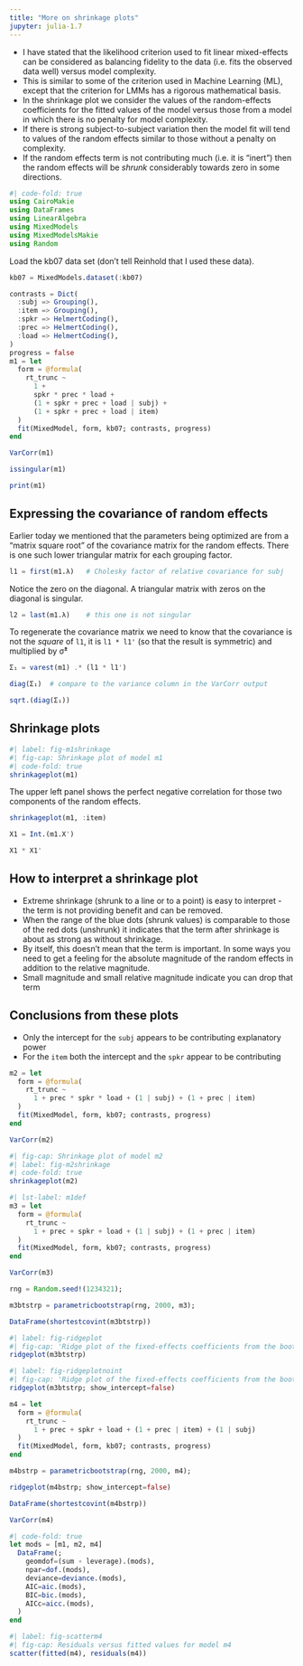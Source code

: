 ```yaml
---
title: "More on shrinkage plots"
jupyter: julia-1.7
---
```


  - I have stated that the likelihood criterion used to fit linear mixed-effects can be considered as balancing fidelity to the data (i.e. fits the observed data well) versus model complexity.
  - This is similar to some of the criterion used in Machine Learning (ML), except that the criterion for LMMs has a rigorous mathematical basis.
  - In the shrinkage plot we consider the values of the random-effects coefficients for the fitted values of the model versus those from a model in which there is no penalty for model complexity.
  - If there is strong subject-to-subject variation then the model fit will tend to values of the random effects similar to those without a penalty on complexity.
  - If the random effects term is not contributing much (i.e. it is "inert") then the random effects will be *shrunk* considerably towards zero in some directions.

```julia
#| code-fold: true
using CairoMakie
using DataFrames
using LinearAlgebra
using MixedModels
using MixedModelsMakie
using Random
```

Load the kb07 data set (don't tell Reinhold that I used these data).

```julia
kb07 = MixedModels.dataset(:kb07)
```

```julia
contrasts = Dict(
  :subj => Grouping(),
  :item => Grouping(),
  :spkr => HelmertCoding(),
  :prec => HelmertCoding(),
  :load => HelmertCoding(),
)
progress = false
m1 = let
  form = @formula(
    rt_trunc ~
      1 +
      spkr * prec * load +
      (1 + spkr + prec + load | subj) +
      (1 + spkr + prec + load | item)
  )
  fit(MixedModel, form, kb07; contrasts, progress)
end
```

```julia
VarCorr(m1)
```

```julia
issingular(m1)
```

```julia
print(m1)
```

## Expressing the covariance of random effects

Earlier today we mentioned that the parameters being optimized are from a "matrix square root" of the covariance matrix for the random effects.
There is one such lower triangular matrix for each grouping factor.

```julia
l1 = first(m1.λ)   # Cholesky factor of relative covariance for subj
```

Notice the zero on the diagonal.  A triangular matrix with zeros on the diagonal is singular.

```julia
l2 = last(m1.λ)    # this one is not singular
```

To regenerate the covariance matrix we need to know that the covariance is not the *square* of `l1`, it is `l1 * l1'` (so that the result is symmetric) and multiplied by σ̂²

```julia
Σ₁ = varest(m1) .* (l1 * l1')
```

```julia
diag(Σ₁)  # compare to the variance column in the VarCorr output
```

```julia
sqrt.(diag(Σ₁))
```

## Shrinkage plots

```julia
#| label: fig-m1shrinkage
#| fig-cap: Shrinkage plot of model m1
#| code-fold: true
shrinkageplot(m1)
```

The upper left panel shows the perfect negative correlation for those two components of the random effects.

```julia
shrinkageplot(m1, :item)
```

```julia
X1 = Int.(m1.X')
```

```julia
X1 * X1'
```

## How to interpret a shrinkage plot

  - Extreme shrinkage (shrunk to a line or to a point) is easy to interpret - the term is not providing benefit and can be removed.
  - When the range of the blue dots (shrunk values) is comparable to those of the red dots (unshrunk) it indicates that the term after shrinkage is about as strong as without shrinkage.
  - By itself, this doesn't mean that the term is important.  In some ways you need to get a feeling for the absolute magnitude of the random effects in addition to the relative magnitude.
  - Small magnitude and small relative magnitude indicate you can drop that term

## Conclusions from these plots

  - Only the intercept for the `subj` appears to be contributing explanatory power
  - For the `item` both the intercept and the `spkr` appear to be contributing

```julia
m2 = let
  form = @formula(
    rt_trunc ~
      1 + prec * spkr * load + (1 | subj) + (1 + prec | item)
  )
  fit(MixedModel, form, kb07; contrasts, progress)
end
```

```julia
VarCorr(m2)
```

```julia
#| fig-cap: Shrinkage plot of model m2
#| label: fig-m2shrinkage
#| code-fold: true
shrinkageplot(m2)
```

```julia
#| lst-label: m1def
m3 = let
  form = @formula(
    rt_trunc ~
      1 + prec + spkr + load + (1 | subj) + (1 + prec | item)
  )
  fit(MixedModel, form, kb07; contrasts, progress)
end
```

```julia
VarCorr(m3)
```

```julia
rng = Random.seed!(1234321);
```

```julia
m3btstrp = parametricbootstrap(rng, 2000, m3);
```

```julia
DataFrame(shortestcovint(m3btstrp))
```

```julia
#| label: fig-ridgeplot
#| fig-cap: 'Ridge plot of the fixed-effects coefficients from the bootstrap sample'
ridgeplot(m3btstrp)
```

```julia
#| label: fig-ridgeplotnoint
#| fig-cap: 'Ridge plot of the fixed-effects coefficients from the bootstrap sample (with the intercept)'
ridgeplot(m3btstrp; show_intercept=false)
```

```julia
m4 = let
  form = @formula(
    rt_trunc ~
      1 + prec + spkr + load + (1 + prec | item) + (1 | subj)
  )
  fit(MixedModel, form, kb07; contrasts, progress)
end
```

```julia
m4bstrp = parametricbootstrap(rng, 2000, m4);
```

```julia
ridgeplot(m4bstrp; show_intercept=false)
```

```julia
DataFrame(shortestcovint(m4bstrp))
```

```julia
VarCorr(m4)
```

```julia
#| code-fold: true
let mods = [m1, m2, m4]
  DataFrame(;
    geomdof=(sum ∘ leverage).(mods),
    npar=dof.(mods),
    deviance=deviance.(mods),
    AIC=aic.(mods),
    BIC=bic.(mods),
    AICc=aicc.(mods),
  )
end
```

```julia
#| label: fig-scatterm4
#| fig-cap: Residuals versus fitted values for model m4
scatter(fitted(m4), residuals(m4))
```
